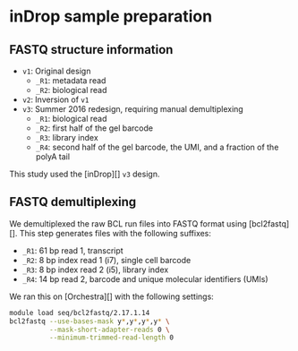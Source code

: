 # inDrop sample preparation

## FASTQ structure information

- `v1`: Original design
    - `_R1`: metadata read
    - `_R2`: biological read
- `v2`: Inversion of `v1`
- `v3`: Summer 2016 redesign, requiring manual demultiplexing
    - `_R1`: biological read
    - `_R2`: first half of the gel barcode
    - `_R3`: library index
    - `_R4`: second half of the gel barcode, the UMI, and a fraction of the
             polyA tail

This study used the [inDrop][] `v3` design.


## FASTQ demultiplexing

We demultiplexed the raw BCL run files into FASTQ format using [bcl2fastq][].
This step generates files with the following suffixes:

- `_R1`: 61 bp read 1, transcript
- `_R2`: 8 bp index read 1 (i7), single cell barcode
- `_R3`: 8 bp index read 2 (i5), library index
- `_R4`: 14 bp read 2, barcode and unique molecular identifiers (UMIs)

We ran this on [Orchestra][] with the following settings:

```bash
module load seq/bcl2fastq/2.17.1.14
bcl2fastq --use-bases-mask y*,y*,y*,y* \
          --mask-short-adapter-reads 0 \
          --minimum-trimmed-read-length 0
```
